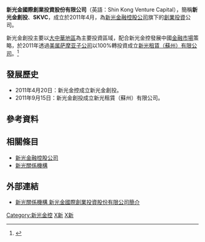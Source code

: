 {{expand|time=2014-08-14T04:15:22+00:00}}
{{Infobox Company 
| company_name       = 新光金國際創業投資股份有限公司
| company_name_en    = Shin Kong Venture Capital International Co., Ltd.
| company_logo       = <!-- 注释：[[File:Shin_Kong_Group.svg|250px]] -->
| foundation         = 2011年4月20日
| location           = [[台灣|台灣]]<br/>[[台北市|台北市]][[中正區_(臺北市)|中正區]][[忠孝西路|忠孝西路一段]]66號38樓（[[新光人壽保險摩天大樓|新光人壽保險摩天大樓]]）
| zip_code           = 100-18
| telephone_no       = +886 2 2389-5858
| key_people = 董事長：鄭詩議<br />總經理：鄭詩議

| industry           = 金融業
| products           = 
| capital            = [[新台幣|新台幣]]15.5億元
| revenue            = 
| operating_income   = 
| profit             = 
| market_value       =
| num_employees      = 
| P/E ratio          =
| earnings per share = 
| Net asset value    =
| accounting_period  = 
| parent             = 
| divisions          =
| major_shareholder  = [[新光金融控股公司|新光金融控股公司]]
| footnotes          =
| width              = 
}}

'''新光金國際創業投資股份有限公司'''（英語：Shin Kong Venture Capital），簡稱'''新光金創投'''、'''SKVC'''，成立於2011年4月，為[[新光金融控股公司|新光金融控股公司]]旗下的[[創業投資|創業投資]]公司。

新光金創投主要以[[大中華地區|大中華地區]]為主要投資區域，配合新光金控發展中國[[金融市場|金融市場]]策略，於2011年透過[[美属萨摩亚|美属萨摩亚]][[子公司|子公司]]以100%轉投資成立[[新光租賃（蘇州）有限公司|新光租賃（蘇州）有限公司]]。<ref>{{cite news| author=林雅涵| title=新光租賃 蘇州開業| accessdate=2014-08-15| newspaper=[[聯合報|聯合報]]| date=2011-11-29}}</ref>

==發展歷史==
* 2011年4月20日：新光金控成立新光金創投。
* 2011年9月15日：新光金創投成立新光租賃（蘇州）有限公司。

== 參考資料 ==
{{reflist}}

== 相關條目 ==
* [[新光金融控股公司|新光金融控股公司]]
* [[新光關係機構|新光關係機構]]

== 外部連結 ==
* [http://www.shinkonggroup.com/tw/sk_venture.html 新光關係機構 新光金國際創業投資股份有限公司簡介] {{Wayback|url=http://www.shinkonggroup.com/tw/sk_venture.html |date=20160619201218 }}

[[Category:新光金控|Category:新光金控]]
[[Category:2011年成立的公司|X新]]
[[Category:风险投资公司|X新]]